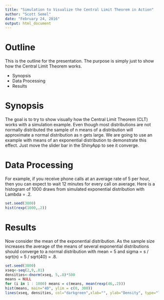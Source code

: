 ---
title: "Simulation to Visualize the Central Limit Theorem in Action"
author: "Scott Semel"
date: "February 24, 2016"
output: html_document
---

Outline
========================================================

This is the outline for the presentation. The purpose is simply just to show how the Central Limit Theorem works.

- Synopsis
- Data Processing 
- Results

Synopsis
========================================================

The goal is to try to show visually how the Central Limit Theorem (CLT) works with a simulation example. Even though most distributions are not normally distributed the sample of n means of a distribution will approximate a normal distribution as n gets large. We are going to use an example with means of an exponential distribution to demonstrate this effect. Just move the slider bar in the ShinyApp to see it converge.


Data Processing
========================================================
For example, if you receive phone calls at an average rate of 5 per hour, then you can expect to wait 12 minutes for every call on average. Here is a histogram of 1000 draws from simulated exponential distribution with Lambda = .2.
```{r, echo = FALSE}
set.seed(3000)
hist(rexp(1000,.2))
```

Results
========================================================
Now consider the mean of the exponential distribution. As the sample size increases the average of the means of several exponential distributions should converge to a normal distribution
with mean = 5 and sigma = s / sqrt(n) = 5 / sqrt(40) = .8. 
```{r, echo=FALSE}

set.seed(3000)
xseq<-seq(2,9,.01)
densities<-dnorm(xseq, 5,.8)*500
means = NULL
for (i in 1 : 1000) means = c(means, mean(rexp(46,.2)))
hist(means, main="40", ylim = c(0, 300))
lines(xseq, densities, col="darkgreen",xlab="", ylab="Density", type="l",lwd=2, cex=2, cex.axis=.8)
```

